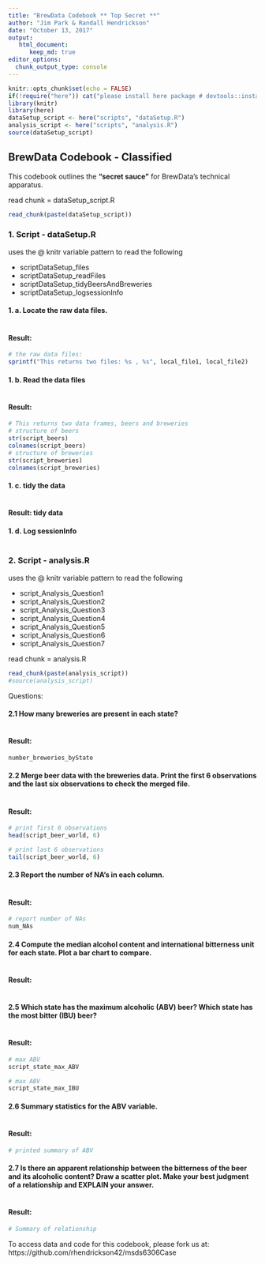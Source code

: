 ```yaml
---
title: "BrewData Codebook ** Top Secret **"
author: "Jim Park & Randall Hendrickson"
date: "October 13, 2017"
output: 
   html_document:
      keep_md: true
editor_options: 
  chunk_output_type: console
---
```


```r
knitr::opts_chunk$set(echo = FALSE)
if(!require("here")) cat("please install here package # devtools::install_github(\"krlmlr/here\")")
library(knitr)
library(here)
dataSetup_script <- here("scripts", "dataSetup.R")
analysis_script <- here("scripts", "analysis.R")
source(dataSetup_script)
```

## BrewData Codebook - Classified
This codebook outlines the **"secret sauce"** for BrewData's technical apparatus.

read chunk = dataSetup_script.R
```r
read_chunk(paste(dataSetup_script))
```

### 1. Script - **dataSetup.R**

uses the @ knitr variable pattern to read the following

- scriptDataSetup_files
- scriptDataSetup_readFiles
- scriptDataSetup_tidyBeersAndBreweries
- scriptDataSetup_logsessionInfo

#### 1. a. Locate the raw data files.
```r
```
#### Result: 
```r
# the raw data files:
sprintf("This returns two files: %s , %s", local_file1, local_file2)
```

#### 1. b. Read the data files
```r
```
#### Result: 
```r
# This returns two data frames, beers and breweries
# structure of beers
str(script_beers)
colnames(script_beers)
# structure of breweries
str(script_breweries)
colnames(script_breweries)
```

#### 1. c. tidy the data
```r
```
#### Result: tidy data

#### 1. d. Log sessionInfo
```r
```


### 2. Script - **analysis.R**

uses the @ knitr variable pattern to read the following

- script_Analysis_Question1
- script_Analysis_Question2
- script_Analysis_Question3
- script_Analysis_Question4
- script_Analysis_Question5
- script_Analysis_Question6
- script_Analysis_Question7


read chunk = analysis.R
```r
read_chunk(paste(analysis_script))
#source(analysis_script)
```

Questions:

#### 2.1 How many breweries are present in each state?
```r
```
#### Result: 
```r
number_breweries_byState
```

#### 2.2 Merge beer data with the breweries data. Print the first 6 observations and the last six observations to check the merged file.
```r
```
#### Result: 
```r
# print first 6 observations
head(script_beer_world, 6)

# print last 6 observations
tail(script_beer_world, 6)
```

#### 2.3 Report the number of NA's in each column.
```r
```
#### Result: 
```r
# report number of NAs
num_NAs
```

#### 2.4 Compute the median alcohol content and international bitterness unit for each state. Plot a bar chart to compare. 
```r
```
#### Result: 
```r

```

#### 2.5 Which state has the maximum alcoholic (ABV) beer? Which state has the most bitter (IBU) beer?
```r
```
#### Result: 
```r
# max ABV
script_state_max_ABV

# max ABV
script_state_max_IBU
```

#### 2.6 Summary statistics for the ABV variable.
```r
```
#### Result: 
```r
# printed summary of ABV
```

#### 2.7 Is there an apparent relationship between the bitterness of the beer and its alcoholic content? Draw a scatter plot. Make your best judgment of a relationship and EXPLAIN your answer.
```r
```
#### Result: 
```r
# Summary of relationship
```

To access data and code for this codebook, please fork us at:
https://github.com/rhendrickson42/msds6306Case
